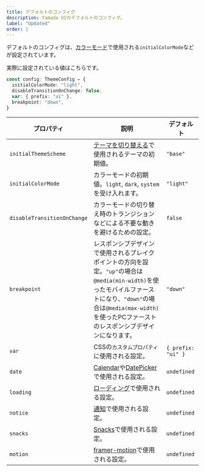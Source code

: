 ```yaml
---
title: デフォルトのコンフィグ
description: Yamada UIのデフォルトのコンフィグ。
label: "Updated"
order: 1
---
```


デフォルトのコンフィグは、[カラーモード](/styled-system/color-mode)で使用される`initialColorMode`などが設定されています。

実際に設定されている値はこちらです。

```ts
const config: ThemeConfig = {
  initialColorMode: "light",
  disableTransitionOnChange: false,
  var: { prefix: "ui" },
  breakpoint: "down",
}
```

| プロパティ                  | 説明                                                                                                                                                                                                                       | デフォルト         |
| --------------------------- | -------------------------------------------------------------------------------------------------------------------------------------------------------------------------------------------------------------------------- | ------------------ |
| `initialThemeScheme`        | [テーマを切り替える](/styled-system/theming/switch-theme)で使用されるテーマの初期値。                                                                                                                                      | `"base"`           |
| `initialColorMode`          | カラーモードの初期値。`light`, `dark`, `system`を受け入れます。                                                                                                                                                            | `"light"`          |
| `disableTransitionOnChange` | カラーモードの切り替え時のトランジションなどによる不要な動きを避けるための設定。                                                                                                                                           | `false`            |
| `breakpoint`                | レスポンシブデザインで使用されるブレイクポイントの方向を設定。`"up"`の場合は`@media(min-width)`を使ったモバイルファーストになり、`"down"`の場合は`@media(max-width)`を使ったPCファーストのレスポンシブデザインになります。 | `"down"`           |
| `var`                       | CSSの`カスタムプロパティ`に使用される設定。                                                                                                                                                                                | `{ prefix: "ui" }` |
| `date`                      | [Calendar](/components/data-display/calendar)や[DatePicker](/components/forms/date-picker)で使用される設定。                                                                                                               | `undefined`        |
| `loading`                   | [ローディング](/styled-system/loading)で使用される設定。                                                                                                                                                                   | `undefined`        |
| `notice`                    | [通知](/styled-system/notification)で使用される設定。                                                                                                                                                                      | `undefined`        |
| `snacks`                    | [Snacks](/hooks/use-snacks)で使用される設定。                                                                                                                                                                              | `undefined`        |
| `motion`                    | [framer-motion](https://www.framer.com/motion/motion-config/)で使用される設定。                                                                                                                                            | `undefined`        |

